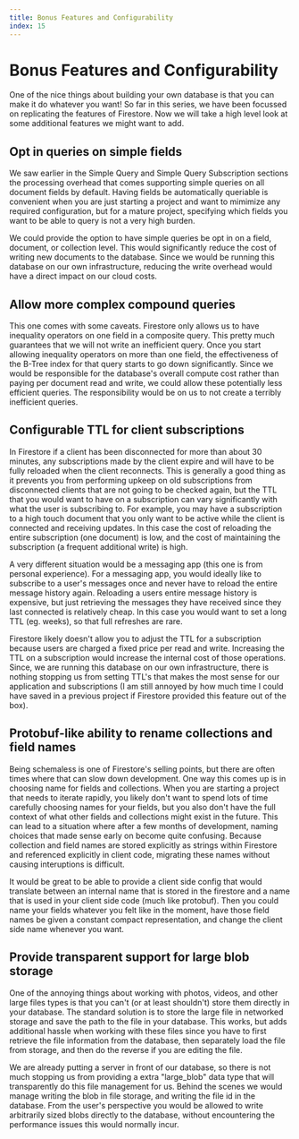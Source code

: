 ```yaml
---
title: Bonus Features and Configurability
index: 15
---
```

# Bonus Features and Configurability

One of the nice things about building your own database is that you can make it
do whatever you want! So far in this series, we have been focussed on
replicating the features of Firestore. Now we will take a high level look at
some additional features we might want to add.

## Opt in queries on simple fields

We saw earlier in the Simple Query and Simple Query Subscription sections the
processing overhead that comes supporting simple queries on all document fields
by default. Having fields be automatically queriable is convenient when you are just
starting a project and want to mimimize any required configuration,
but for a mature project, specifying which fields you want to be able to query
is not a very high burden. 

We could provide the option to have simple queries be
opt in on a field, document, or collection level. This would significantly
reduce the cost of writing new documents to the database. Since we would be
running this database on our own infrastructure, reducing the write overhead
would have a direct impact on our cloud costs.

## Allow more complex compound queries

This one comes with some caveats. Firestore only allows us to have inequality
operators on one field in a composite query. This pretty much guarantees that we
will not write an inefficient query. Once you start allowing inequality
operators on more than one field, the effectiveness of the B-Tree index for that
query starts to go down significantly. Since we would be responsible for the database's overall compute cost 
rather than paying per document read and write, we could allow these potentially less efficient queries.
The responsibility would be on us to not create a terribly inefficient queries. 

## Configurable TTL for client subscriptions

In Firestore if a client has been disconnected for more than about 30 minutes,
any subscriptions made by the client expire and will have to be fully reloaded
when the client reconnects. This is generally a good thing as it prevents you
from performing upkeep on old subscriptions from disconnected clients that are 
not going to be checked again, but the TTL that you would want to have on a subscription can vary
significantly with what the user is subscribing to. For example, you may have a
subscription to a high touch document that you only want to be active while the
client is connected and receiving updates. In this case the cost of
reloading the entire subscription (one document) is low, and the cost of
maintaining the subscription (a frequent additional write) is high.

A very different situation would be a messaging app (this one is from personal
experience). For a messaging app, you would ideally like to subscribe to a user's 
messages once and never have to reload the entire message history again. 
Reloading a users entire message history is expensive, but just
retrieving the messages they have received since they last connected is
relatively cheap. In this case you would want to set a long TTL (eg. weeks), so
that full refreshes are rare.

Firestore likely doesn't allow you to adjust the TTL for a subscription because
users are charged a fixed price per read and write. Increasing the TTL on a
subscription would increase the internal cost of those operations. Since,
we are running this database on our own infrastructure, there is nothing
stopping us from setting TTL's that makes the most sense for our application and
subscriptions (I am still annoyed by how much time I could have saved in a
previous project if Firestore provided this feature out of the box).

## Protobuf-like ability to rename collections and field names

Being schemaless is one of Firestore's selling points, but there are often times
where that can slow down development. One way this comes up is in choosing name
for fields and collections. When you are starting a project that needs to
iterate rapidly, you likely don't want to spend lots of time carefully choosing
names for your fields, but you also don't have the full context of what other
fields and collections might exist in the future. This can lead to a situation
where after a few months of development, naming choices that made sense early on
become quite confusing. Because collection and field names are stored explicitly as strings within
Firestore and referenced explicitly in client code, migrating these names
without causing interuptions is difficult.

It would be great to be able to provide a client side config that would
translate between an internal name that is stored in the firestore and a name
that is used in your client side code (much like protobuf). Then you could name
your fields whatever you felt like in the moment, have those field names be
given a constant compact representation, and change the client side name
whenever you want.

## Provide transparent support for large blob storage

One of the annoying things about working with photos, videos, and other large
files types is that you can't (or at least shouldn't) store them directly in
your database. The standard solution is to store the large file in networked
storage and save the path to the file in your database. This works, but adds
additional hassle when working with these files since you have to first retrieve
the file information from the database, then separately load the file from
storage, and then do the reverse if you are editing the file.

We are already putting a server in front of our database, so there is not much
stopping us from providing a extra "large_blob" data type that will
transparently do this file management for us. Behind the scenes we would manage
writing the blob in file storage, and writing the file id in the database. From
the user's perspective you would be allowed to write arbitrarily sized blobs
directly to the database, without encountering the performance issues this would
normally incur.
